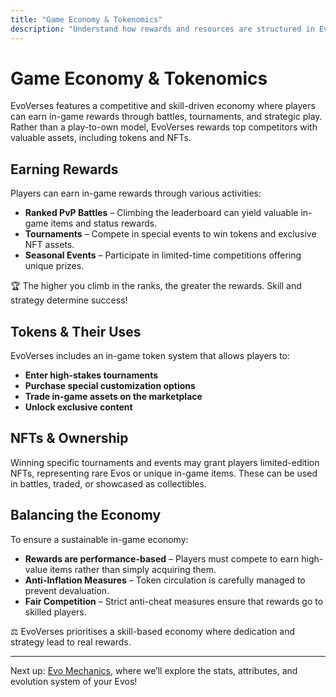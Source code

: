 ```yaml
---
title: "Game Economy & Tokenomics"
description: "Understand how rewards and resources are structured in EvoVerses."
---
```



# Game Economy & Tokenomics

EvoVerses features a competitive and skill-driven economy where players can earn in-game rewards through battles, tournaments, and strategic play. Rather than a play-to-own model, EvoVerses rewards top competitors with valuable assets, including tokens and NFTs.

## Earning Rewards
Players can earn in-game rewards through various activities:
- **Ranked PvP Battles** – Climbing the leaderboard can yield valuable in-game items and status rewards.
- **Tournaments** – Compete in special events to win tokens and exclusive NFT assets.
- **Seasonal Events** – Participate in limited-time competitions offering unique prizes.

<Callout>
    🏆 The higher you climb in the ranks, the greater the rewards. Skill and strategy determine success!
</Callout>

## Tokens & Their Uses
EvoVerses includes an in-game token system that allows players to:
- **Enter high-stakes tournaments**
- **Purchase special customization options**
- **Trade in-game assets on the marketplace**
- **Unlock exclusive content**

## NFTs & Ownership
Winning specific tournaments and events may grant players limited-edition NFTs, representing rare Evos or unique in-game items. These can be used in battles, traded, or showcased as collectibles.

## Balancing the Economy
To ensure a sustainable in-game economy:
- **Rewards are performance-based** – Players must compete to earn high-value items rather than simply acquiring them.
- **Anti-Inflation Measures** – Token circulation is carefully managed to prevent devaluation.
- **Fair Competition** – Strict anti-cheat measures ensure that rewards go to skilled players.

<Callout>
    ⚖️ EvoVerses prioritises a skill-based economy where dedication and strategy lead to real rewards.
</Callout>

---

Next up: [Evo Mechanics](#evo-mechanics), where we’ll explore the stats, attributes, and evolution system of your Evos!
